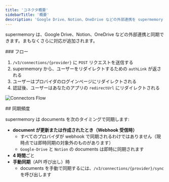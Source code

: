 ```yaml
---
title: 'コネクタ概要'
sidebarTitle: '概要'
description: 'Google Drive、Notion、OneDrive などの外部連携を supermemory と同期'
---
```


supermemory は、Google Drive、Notion、OneDrive などの外部連携と同期できます。まもなくさらに対応が追加されます。

<div id="the-flow">
  ### フロー
</div>

1. `/v3/connections/{provider}` に `POST` リクエストを送信する
2. supermemory から、ユーザーをリダイレクトするための `authLink` が返される
3. ユーザーはプロバイダのログインページにリダイレクトされる
4. 認証後、ユーザーはあなたのアプリの `redirectUrl` にリダイレクトされる

![Connectors Flow](/images/connectors-flow.png)

<div id="sync-frequency">
  ## 同期頻度
</div>

supermemory は documents を次のタイミングで同期します:

- **document が更新または作成されたとき（Webhook 受信時）**
    - すべてのプロバイダが webhook で同期されるわけではありません（現時点では即時同期の対象外のものがあります）
    - `Google-Drive` と `Notion` の documents は即時に同期されます
- **4 時間**ごと
- **手動同期**（API 呼び出し）時
    - documents を手動で同期するには、`/v3/connections/{provider}/sync` を呼び出します
